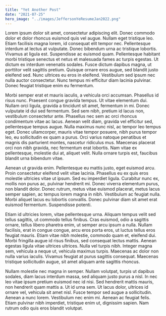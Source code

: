 ```yaml
---
title: "Yet Another Post"
date: "2021-07-25"
hero_image: "../images/JeffersonYeResumeJan2022.png"
---
```


Lorem ipsum dolor sit amet, consectetur adipiscing elit. Donec commodo dolor et dolor rhoncus euismod quis vel augue. Nullam eget tristique leo. Etiam facilisis magna lorem, id consequat elit tempor nec. Pellentesque interdum at lectus at vulputate. Donec bibendum urna ac tristique lobortis. Vivamus at ligula est. Suspendisse ac euismod quam. Pellentesque habitant morbi tristique senectus et netus et malesuada fames ac turpis egestas. Ut dictum ex interdum venenatis sodales. Fusce dictum dapibus magna, ut porttitor velit sagittis pretium. Quisque ornare eros augue, sed blandit justo eleifend sed. Nunc ultrices eu eros in eleifend. Vestibulum sed ipsum nec nulla auctor consectetur. Nunc tempus mi efficitur diam lacinia pulvinar. Donec feugiat tristique enim eu fermentum.

Morbi semper erat et mauris iaculis, a vehicula orci accumsan. Phasellus id risus nunc. Praesent congue gravida tempus. Ut vitae elementum dui. Nullam orci ligula, gravida a tincidunt sit amet, fermentum in mi. Donec vulputate id dui sed fermentum. Sed sem nibh, pretium id lacus non, vestibulum consectetur ante. Phasellus nec sem ac orci rhoncus condimentum vitae ac lacus. Aenean velit diam, gravida vel efficitur sed, pellentesque tempus augue. Nulla maximus nunc nisl, ac tempor leo tempus eget. Donec ullamcorper, mauris vitae tempor posuere, nibh purus tempor leo, eu sollicitudin ex quam a purus. Orci varius natoque penatibus et magnis dis parturient montes, nascetur ridiculus mus. Maecenas placerat orci non nibh gravida, nec fermentum erat lobortis. Nam vitae ex pellentesque, molestie dui at, aliquet velit. Nulla ornare turpis est, faucibus blandit urna bibendum vitae.

Aenean ut gravida enim. Pellentesque eu mattis justo, eget euismod arcu. Proin consectetur eleifend velit vitae lacinia. Phasellus eu ex quis eros molestie ultricies vitae ut ipsum. Sed eu imperdiet ligula. Curabitur nunc ex, mollis non purus ac, pulvinar hendrerit mi. Donec viverra elementum purus, non blandit dolor. Donec rutrum, metus vitae euismod placerat, metus lacus semper sapien, ac tempus lorem magna in nibh. Vestibulum ac feugiat nulla. Morbi aliquet lacus eu lobortis convallis. Donec pulvinar diam sit amet erat euismod fermentum. Suspendisse potenti.

Etiam id ultricies lorem, vitae pellentesque urna. Aliquam tempus velit sed tellus sagittis, ut commodo tellus finibus. Cras euismod, odio a sagittis ornare, tellus libero pharetra enim, ut semper arcu ipsum a nulla. Nullam facilisis, erat in congue congue, arcu eros porta eros, ut luctus tellus eros feugiat mauris. Etiam vitae nibh molestie, commodo quam et, eleifend dui. Morbi fringilla augue id risus finibus, sed consequat lectus mattis. Aenean egestas ligula vitae ultrices ultrices. Nulla vel turpis nibh. Integer magna sem, vehicula a neque ut, vehicula maximus turpis. Maecenas ac dolor non nulla varius iaculis. Vivamus feugiat at purus sagittis consequat. Maecenas tristique sollicitudin augue, sit amet aliquam ante sagittis rhoncus.

Nullam molestie nec magna in semper. Nullam volutpat, turpis ut dapibus sodales, diam lacus interdum massa, sed aliquam justo purus a nisl. In nec leo vitae ipsum pretium euismod nec id nisi. Sed hendrerit mattis mauris, non hendrerit quam mattis a. Ut id urna sem. Ut lacus dolor, ultrices id ornare vel, vehicula sit amet nisl. Fusce tempor sed augue a sollicitudin. Aenean a nunc lorem. Vestibulum nec enim mi. Aenean ac feugiat felis. Etiam pulvinar nibh imperdiet, tristique enim ut, dignissim sapien. Nam rutrum odio quis eros blandit volutpat.
